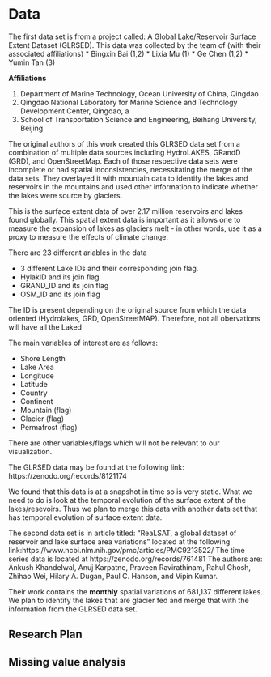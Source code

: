 # Data
The first data set is from a project called: A Global Lake/Reservoir Surface Extent Dataset (GLRSED).  This data was collected by the team of (with their associated affiliations)
* Bingxin Bai (1,2)
* Lixia Mu (1)
* Ge Chen (1,2)
* Yumin Tan (3)

**Affiliations**

1. Department of Marine Technology, Ocean University of China, Qingdao
2. Qingdao National Laboratory for Marine Science and Technology Development Center, Qingdao, a
3. School of Transportation Science and Engineering, Beihang University, Beijing

The original authors of this work created this GLRSED data set from a combination of multiple data sources including HydroLAKES, GRandD (GRD), and OpenStreetMap. Each of those respective data sets were incomplete or had spatial inconsistencies, necessitating the merge of the data sets. They overlayed it with mountain data to identify the lakes and reservoirs in the mountains and used other information to indicate whether the lakes were source by glaciers.

This is the surface extent data of over 2.17 million reservoirs and lakes found globally.  This spatial extent data is important as it allows one to measure the expansion of lakes as glaciers melt - in other words, use it as a proxy to measure the effects of climate change.    


There are 23 different ariables in the data 

* 3 different Lake IDs and their corresponding join flag.  
 + HylakID and its join flag
 + GRAND_ID and its join flag
 + OSM_ID and its join flag

The ID is present depending on the original source from which the data oriented (Hydrolakes, GRD, OpenStreetMAP).  Therefore, not all obervations will have all the Laked

The main variables of interest are as follows:

* Shore Length
* Lake Area
* Longitude
* Latitude
* Country 
* Continent
* Mountain (flag)
* Glacier (flag)
* Permafrost (flag)

There are other variables/flags which will not be relevant to our visualization.

The GLRSED data may be found at the following link:
https://zenodo.org/records/8121174

We found that this data is at a snapshot in time so is very static.  What we need to do is look at the temporal evolution of the surface extent of the lakes/resevoirs.  Thus we plan to merge this data with another data set that has temporal evolution of surface extent data.

The second data set is in article titled: "ReaLSAT, a global dataset of reservoir and lake surface area variations" located at the following link:https://www.ncbi.nlm.nih.gov/pmc/articles/PMC9213522/
The time series data is located at https://zenodo.org/records/761481
The authors are:  Ankush Khandelwal, Anuj Karpatne, Praveen Ravirathinam, Rahul Ghosh, Zhihao Wei, Hilary A. Dugan, Paul C. Hanson, and Vipin Kumar.  

Their work contains the **monthly** spatial variations of 681,137 different lakes.   We plan to identify the lakes that are glacier fed and merge that with the information from the GLRSED data set.





## Research Plan

## Missing value analysis
